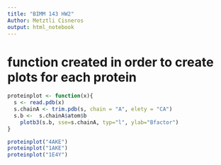 ```yaml
---
title: "BIMM 143 HW2"
Author: Metztli Cisneros
output: html_notebook
---
```



# function created in order to create plots for each protein
```r
proteinplot <- function(x){
  s <- read.pdb(x)
  s.chainA <- trim.pdb(s, chain = "A", elety = "CA")
  s.b <-  s.chainA$atom$b
    plotb3(s.b, sse=s.chainA, typ="l", ylab="Bfactor")
}
```

```r
proteinplot("4AKE")
proteinplot("1AKE")
proteinplot("1E4Y")

``` 

